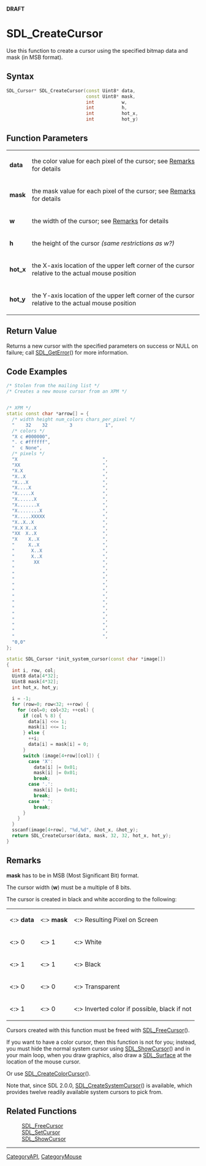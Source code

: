 <span color="red">'''DRAFT'''</span>

= SDL_CreateCursor =
Use this function to create a cursor using the specified bitmap data and mask (in MSB format).


== Syntax ==
<syntaxhighlight lang='c++'>
SDL_Cursor* SDL_CreateCursor(const Uint8* data,
                             const Uint8* mask,
                             int          w,
                             int          h,
                             int          hot_x,
                             int          hot_y)
</syntaxhighlight>

== Function Parameters ==
{|
|'''data'''
|the color value for each pixel of the cursor; see [[#Remarks|Remarks]] for details
|-
|'''mask'''
|the mask value for each pixel of the cursor; see [[#Remarks|Remarks]] for details
|-
|'''w'''
|the width of the cursor; see [[#Remarks|Remarks]] for details
|-
|'''h'''
|the height of the cursor ''(same restrictions as w?)''
|-
|'''hot_x'''
|the X-axis location of the upper left corner of the cursor relative to the actual mouse position
|-
|'''hot_y'''
|the Y-axis location of the upper left corner of the cursor relative to the actual mouse position
|}

== Return Value ==
Returns a new cursor with the specified parameters on success or NULL on failure; call [[SDL_GetError]]() for more information.

== Code Examples ==

<syntaxhighlight lang='c++'>
/* Stolen from the mailing list */
/* Creates a new mouse cursor from an XPM */


/* XPM */
static const char *arrow[] = {
  /* width height num_colors chars_per_pixel */
  "    32    32        3            1",
  /* colors */
  "X c #000000",
  ". c #ffffff",
  "  c None",
  /* pixels */
  "X                               ",
  "XX                              ",
  "X.X                             ",
  "X..X                            ",
  "X...X                           ",
  "X....X                          ",
  "X.....X                         ",
  "X......X                        ",
  "X.......X                       ",
  "X........X                      ",
  "X.....XXXXX                     ",
  "X..X..X                         ",
  "X.X X..X                        ",
  "XX  X..X                        ",
  "X    X..X                       ",
  "     X..X                       ",
  "      X..X                      ",
  "      X..X                      ",
  "       XX                       ",
  "                                ",
  "                                ",
  "                                ",
  "                                ",
  "                                ",
  "                                ",
  "                                ",
  "                                ",
  "                                ",
  "                                ",
  "                                ",
  "                                ",
  "                                ",
  "0,0"
};

static SDL_Cursor *init_system_cursor(const char *image[])
{
  int i, row, col;
  Uint8 data[4*32];
  Uint8 mask[4*32];
  int hot_x, hot_y;

  i = -1;
  for (row=0; row<32; ++row) {
    for (col=0; col<32; ++col) {
      if (col % 8) {
        data[i] <<= 1;
        mask[i] <<= 1;
      } else {
        ++i;
        data[i] = mask[i] = 0;
      }
      switch (image[4+row][col]) {
        case 'X':
          data[i] |= 0x01;
          mask[i] |= 0x01;
          break;
        case '.':
          mask[i] |= 0x01;
          break;
        case ' ':
          break;
      }
    }
  }
  sscanf(image[4+row], "%d,%d", &hot_x, &hot_y);
  return SDL_CreateCursor(data, mask, 32, 32, hot_x, hot_y);
}
</syntaxhighlight>

== Remarks ==
'''mask''' has to be in MSB (Most Significant Bit) format.

The cursor width ('''w''') must be a multiple of 8 bits.

The cursor is created in black and white according to the following:
{|
|<:> '''data'''
|<:> '''mask'''
|<:> Resulting Pixel on Screen
|-
|<:> 0
|<:> 1
|<:> White
|-
|<:> 1
|<:> 1
|<:> Black
|-
|<:> 0
|<:> 0
|<:> Transparent
|-
|<:> 1
|<:> 0
|<:> Inverted color if possible, black if not
|}

Cursors created with this function must be freed with [[SDL_FreeCursor]]().

If you want to have a color cursor, then this function is not for you; instead, you must hide the normal system cursor using [[SDL_ShowCursor]]() and in your main loop, when you draw graphics, also draw a [[SDL_Surface]] at the location of the mouse cursor.

Or use [[SDL_CreateColorCursor]]().

<!-- <span style="color: green;">Should the above comment about color cursors be rephrased to be less conversational?  Example below:</span> -->

<!-- ^To create a color cursor hide the normal system cursor (use [[SDL_ShowCursor]]() to find it???) and, along with your other graphics, draw an [[SDL_Surface]] at the location of the mouse cursor in your main loop.^ -->

Note that, since SDL 2.0.0, [[SDL_CreateSystemCursor]]() is available, which provides twelve readily available system cursors to pick from.

== Related Functions ==
:[[SDL_FreeCursor]]
:[[SDL_SetCursor]]
:[[SDL_ShowCursor]]

----
[[CategoryAPI]], [[CategoryMouse]]
